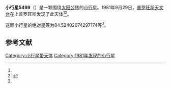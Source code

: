 {{Infobox planet
| bgcolour = #FFFFC0
| name = 5499
| symbol = 
| image = 
| caption = 
| discovery = yes
| discovery_ref = 
| discoverer = [[普罗旺斯天文台|普罗旺斯天文台]]
| discovery_site = [[上普罗旺斯|上普罗旺斯]] 
| discovered = 1981年9月29日
| designations = yes
| mp_name = 
| named_after = 
| alt_names = 1981 SU2/ 1954 XH / 1986 AX1
| mp_category = [[主带小行星|主带小行星]]
| orbit_ref = <ref name="a">[http://ssd.jpl.nasa.gov/sbdb.cgi?sstr=5499 5499] {{Wayback|url=http://ssd.jpl.nasa.gov/sbdb.cgi?sstr=5499 |date=20110609191209 }}，小行星數據庫瀏覽器（JPL Small-Body Database Browser）－[[美国国家航空航天局|美国国家航空航天局]]喷气推进实验室</ref>
| epoch = 2456400.5 (2013年4月18日更新)
| aphelion = {{convert|2.574859650582666|AU|km|3|abbr=on|lk=out}}
| perihelion = {{convert|1.963835811885248|AU|km|3|abbr=on}}
| semimajor = {{convert|2.269347731233957|AU|km|3|abbr=on}}
| eccentricity = 0.134625432
| period = 1248.676673 [[日|日]]<br />3.42[[儒略年|儒略年]]
| avg_speed = 
| inclination = 2.123011612051036
| asc_node = 313.0114449281887
| mean_anomaly = 
| arg_peri = 84.52402074297174
| satellites = 
| physical_characteristics = yes
| dimensions = 
| mass = 
| density = 
| surface_grav = 
| escape_velocity = 
| sidereal_day = 
| axial_tilt = 
| pole_ecliptic_lat = 
| pole_ecliptic_lon = 
| albedo = 
| temperatures= 
| temp_name1 = 
| mean_temp_1 = 
| max_temp_1 = 
| temp_name2 = 
| max_temp_2 = 
| spectral_type = 
| abs_magnitude = 84.52402074297174
}}

'''小行星5499'''（{{lang-en|5499}}）是一颗围绕[[太阳|太阳]][[公转|公转]]的[[小行星|小行星]]。1981年9月29日，[[普罗旺斯天文台|普罗旺斯天文台]]在上普罗旺斯发现了此天体<ref name="a" /><ref>{{cite news|title=小行星列表|url=http://cfa-www.harvard.edu/iau/lists/NumberedMPs.txt|accessdate=2013-07-08|newspaper=哈佛大学|archive-date=2008-05-17|archive-url=https://web.archive.org/web/20080517010638/http://cfa-www.harvard.edu/iau/lists/NumberedMPs.txt|dead-url=no}}</ref>。

这颗小行星的[[绝对星等|绝对星等]]为84.52402074297174等<ref name="a" />。

==参考文献==
{{reflist}}
{{Minor Planet Number|[[小行星5498|小行星5498]]|[[小行星5500|小行星5500]]}}

{{小天体}}

[[Category:小行星带天体|Category:小行星带天体]]
[[Category:1981年发现的小行星|Category:1981年发现的小行星]]

{{asteroid-stub}}